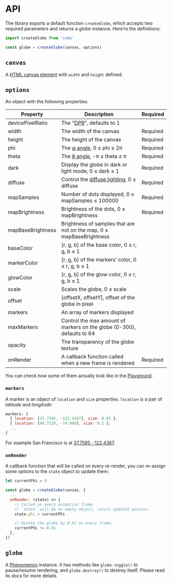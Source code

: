 # API

The library exports a default function `createGlobe`, which accepts two required parameters and returns a globe instance. Here’re the definitions:

```ts
import createGlobe from 'cobe'

const globe = createGlobe(canvas, options)
```

## `canvas`

A [HTML canvas element](https://developer.mozilla.org/en-US/docs/Web/HTML/Element/canvas) with `width` and `height` defined.

## `options`

An object with the following properties:

| Property | Description | Required |
|---|---|---|
| devicePixelRatio | The “[DPR](https://developer.fastly.com/reference/io/dpr)”, defaults to 1 |  |
| width | The width of the canvas | Required |
| height | The height of the canvas | Required |
| phi | The [φ angle](https://en.wikipedia.org/wiki/Spherical_coordinate_system), 0 ≤ phi ≤ 2π | Required |
| theta | The [θ angle](https://en.wikipedia.org/wiki/Spherical_coordinate_system), -π ≤ theta ≤ π | Required |
| dark | Display the globe in dark or light mode, 0 ≤ dark ≤ 1 | Required |
| diffuse | Control the [diffuse lighting](https://en.wikipedia.org/wiki/Computer_graphics_lighting#:~:text=of%20lighting%20interactions.-,Diffuse,the%20angle%20of%20incoming%20light.), 0 ≤ diffuse | Required |
| mapSamples | Number of dots displayed, 0 ≤ mapSamples ≤ 100000 | Required |
| mapBrightness | Brightness of the dots, 0 ≤ mapBrightness | Required |
| mapBaseBrightness | Brightness of samples that are not on the map, 0 ≤ mapBaseBrightness | |
| baseColor | [r, g, b] of the base color, 0 ≤ r, g, b ≤ 1 | |
| markerColor | [r, g, b] of the markers’ color, 0 ≤ r, g, b ≤ 1 | |
| glowColor | [r, g, b] of the glow color, 0 ≤ r, g, b ≤ 1 | |
| scale | Scales the globe, 0 ≤ scale |  |
| offset | [offsetX, offsetY], offset of the globe in pixel |  |
| markers | An array of markers displayed | |
| maxMarkers | Control the max amount of markers on the globe (0-300), defaults to 64 | |
| opacity | The transparency of the globe texture | |
| onRender | A callback function called when a new frame is rendered | Required |

You can check how some of them actually look like in the [Playground](https://cobe-playground.vercel.app).

### `markers`

A marker is an object of `location` and `size` properties. `location` is a pair of _latitude_ and _longitude_:

```js
markers: [
  { location: [37.7595, -122.4367], size: 0.03 },
  { location: [40.7128, -74.006], size: 0.1 },
  ...
]
```

For example San Francisco is at [37.7595, -122.4367](https://www.latlong.net/c/?lat=37.774929&long=-122.419418).

### `onRender`

A callback function that will be called on every re-render, you can re-assign some options to the `state` object to update them:

```js
let currentPhi = 0

const globe = createGlobe(canvas, {
  ...
  onRender: (state) => {
    // Called on every animation frame.
    // `state` will be an empty object, return updated options.
    state.phi = currentPhi

    // Rotate the globe by 0.01 on every frame.
    currentPhi += 0.01
  },
})
```

## `globe`

A [Phenomenon](https://github.com/vaneenige/phenomenon) instance. It has methods like `globe.toggle()` to pause/resume rendering, and `globe.destroy()` to destroy itself. Please read its docs for more details.
